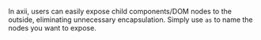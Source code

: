In axii, users can easily expose child components/DOM nodes to the outside, eliminating unnecessary encapsulation.
Simply use `as` to name the nodes you want to expose.
